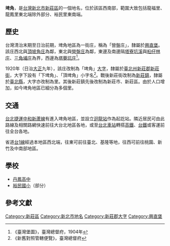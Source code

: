 {{noteTA
|1 = zh-cn:庄; zh-hk:庄; zh-tw:庄;
}}
{{Infobox Hokkien name
| title      = 埤角
| hanji      = 埤角
| poj        = Pi-kak
| hanlo      = 
| tl         = 
| bp         = 
| hokkienipa = 
| lm  = 水池邊
| image      = 
| image_size = 
| caption    = 
}}
'''埤角'''，是[[台灣|台灣]][[新北市|新北市]][[新莊區|新莊區]]的一個地名，位於該區西南部，範圍大致包括龍福里、龍鳳里東北端除外部分、裕民里東南端。

==歷史==
台灣清治末期至日治前期，埤角地區為一街庄，稱為「營盤庄」，隸屬於[[興直堡|興直堡]]。該庄西北與[[頂坡角庄|頂坡角庄]]為鄰，東北與[[營盤庄|營盤庄]]為鄰，東邊及南邊隔[[塔寮坑溪|塔寮坑溪]]與[[桕仔林庄|桕仔林庄]]、[[三角埔庄|三角埔庄]]為界，西邊為[[塔藔坑庄|塔藔坑庄]]<ref>《臺灣堡圖》，臺灣總督府，1904年</ref>。

1920年（日治[[大正|大正]]九年），該庄改制為「埤角」[[大字|大字]]，隸屬於[[臺北州|臺北州]][[新莊郡|新莊郡]][[新莊街|新莊街]]，大字下設有「下埤角」、「頂埤角」小字名<ref>《新舊對照管轄便覽》，臺灣總督府</ref>。戰後新莊街改制為[[新莊鎮|新莊鎮]]，隸屬於[[臺北縣|臺北縣]]，大字亦改制為里。其後新莊鎮先後改制為新莊市、新莊區。由於人口增加，如今埤角地區已細分為多個里。

==交通==
[[台北捷運|台北捷運]][[中和新蘆線|中和新蘆線]]有進入埤角地區，並設立[[迴龍站|迴龍站]]作為起訖站。隣近居民可由此路線及相關路網快速前往大台北地區各地，或至[[台北車站|台北車站]]轉搭[[台灣高鐵|高鐵]]、[[台鐵|台鐵]]或客運前往全台各地。

省道[[台1線|台1線]]經過本地區西北端，往東可前往臺北、基隆等地，往西可前往桃園、新竹及中南部地區。

==學校==
*[[丹鳳高中|丹鳳高中]]
*[[裕民國小|裕民國小]]（部分）

==參考文獻==
{{reflist}}

{{新莊郡}}

[[Category:新莊區|Category:新莊區]]
[[Category:新北市地名|Category:新北市地名]]
[[Category:新莊郡大字|Category:新莊郡大字]]
[[Category:興直堡|Category:興直堡]]